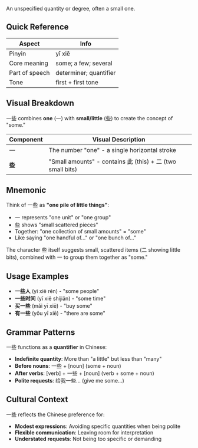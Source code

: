 An unspecified quantity or degree, often a small one.

## Quick Reference

| Aspect         | Info                   |
| -------------- | ---------------------- |
| Pinyin         | yī xiē                 |
| Core meaning   | some; a few; several   |
| Part of speech | determiner; quantifier |
| Tone           | first + first tone     |

## Visual Breakdown

一些 combines **one** (一) with **small/little** (些) to create the concept of "some."

| Component | Visual Description                                         |
| --------- | ---------------------------------------------------------- |
| **一**    | The number "one" - a single horizontal stroke              |
| **些**    | "Small amounts" - contains 此 (this) + 二 (two small bits) |

## Mnemonic

Think of 一些 as **"one pile of little things"**:

- 一 represents "one unit" or "one group"
- 些 shows "small scattered pieces"
- Together: "one collection of small amounts" = "some"
- Like saying "one handful of..." or "one bunch of..."

The character 些 itself suggests small, scattered items (二 showing little bits), combined
with 一 to group them together as "some."

## Usage Examples

- **一些人** (yī xiē rén) - "some people"
- **一些时间** (yī xiē shíjiān) - "some time"
- **买一些** (mǎi yī xiē) - "buy some"
- **有一些** (yǒu yī xiē) - "there are some"

## Grammar Patterns

一些 functions as a **quantifier** in Chinese:

- **Indefinite quantity**: More than "a little" but less than "many"
- **Before nouns**: 一些 + [noun] (some + noun)
- **After verbs**: [verb] + 一些 + [noun] (verb + some + noun)
- **Polite requests**: 给我一些... (give me some...)

## Cultural Context

一些 reflects the Chinese preference for:

- **Modest expressions**: Avoiding specific quantities when being polite
- **Flexible communication**: Leaving room for interpretation
- **Understated requests**: Not being too specific or demanding
